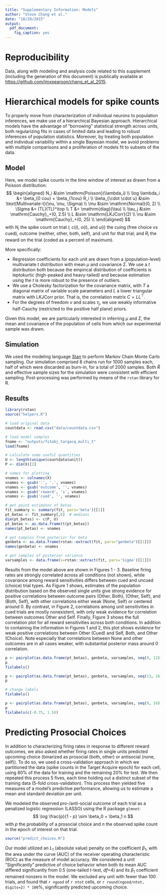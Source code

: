 ```yaml
---
title: "Supplementary Information: Models"
author: "Steve Chang et al."
date: "10/20/2015"
output: 
  pdf_document:
    fig_caption: yes        
---
```

# Reproducibility

Data, along with modeling and analysis code related to this supplement (including the generation of this document) is publically available at [https://github.com/jmxpearson/chang_et_al_2015](https://github.com/jmxpearson/chang_et_al_2015).

# Hierarchical models for spike counts

To properly move from characterization of individual neurons to population inferences, we make use of a hierarchical Bayesian approach. Hierarchical models have the advantage of "borrowing" statistical strength across units, both regularizing fits in cases of limited data and leading to robust inferences of population statistics. Moreover, by treating both population and individual variability within a single Bayesian model, we avoid problems with multiple comparisons and a proliferation of models fit to subsets of the data.

## Model

Here, we model spike counts in the time window of interest as drawn from a Poisson distribution:
$$
\begin{aligned}
  N_i &\sim \mathrm{Poisson}(\lambda_i) \\
  \log \lambda_i &= \beta_{0 cou} + \beta_{1cou} R_i \\
  \beta_{\cdot \cdot u} &\sim \text{Multivariate-t}(\nu, \mu, \Sigma) \\
  \mu &\sim \mathrm{Normal}(0, 2) \\
  \Sigma &= (TL)(TL)^\top \\
  T &= \mathrm{diag}(\tau) \\
  \tau_j &\sim \mathrm{Cauchy}_+(0, 2.5) \\
  L &\sim \mathrm{LKJCorr}(2) \\
  \nu &\sim \mathrm{Cauchy}_+(0, 25) \\
\end{aligned}
$$
with $N_i$ the spike count on trial $i$; $c(i)$, $o(i)$, and $u(i)$ the cuing (free choice vs cued), 
outcome (neither, other, both, self), and unit for that trial; and $R_i$ the reward on the trial 
(coded as a percent of maximum).

More specifically:

- Regression coefficients for each unit are drawn from a (population-level) multivariate $t$ distribution with mean $\mu$ and 
covariance $\Sigma$. We use a $t$ distribution both because the empirical distribution of coefficients is 
leptokurtic (high-peaked and heavy-tailed) and because estimation using the $t$ is more robust to the 
presence of outliers.
- We use a Cholesky factorization for the covariance matrix, with $T$ a diagonal matrix of variable scale 
parameters and $L$ a lower triangular matrix with LKJCorr prior\footnote{cf. Section 50.1 of the [Stan Reference Manual](http://mc-stan.org/documentation/) 
v.2.8.0 and references therein.}. That is, the correlation matrix $C = LL^\top$.
- For the degrees of freedom $\nu$ and scales $\tau_j$, we use weakly informative half-Cauchy (restricted to the 
positive half plane) priors.

Given this model, we are particularly interested in inferring $\mu$ and $\Sigma$, the mean and covariance of the
population of cells from which our experimental sample was drawn.

## Simulation

We used the modeling language [Stan](http://www.mc-stan.org) to perform Markov Chain Monte Carlo sampling. Our simulation comprised 8 chains run for 1000 samples each, half of which were discarded as burn-in, for a total of 2000 samples. Both $\hat{R}$ and effective sample sizes for the simulation were consistent with efficient sampling. Post-processing was performed by means of the `rstan` library for R.

## Results

```r
library(rstan)
source("helpers.R")

# load original data
countdata <- read.csv("data/countdata.csv")

# load model samples
fname <- "outputs/fitobj_targacq_multi_t"
load(fname)

# calculate some useful quantities
U <- length(unique(countdata$unit))
P <- dim(X)[2]

# names for plotting
vnames <- colnames(X)
vnames <- gsub(':', '.', vnames)
vnames <- gsub('outcome', '', vnames)
vnames <- gsub('reward', 's', vnames)
vnames <- gsub('cued', '', vnames)

# get point estimates of betas
fit_summary <- summary(fit, pars='beta')[[1]]
pt_betas <- fit_summary[,6]  # medians
dim(pt_betas) <- c(P, U)
pt_betas <- as.data.frame(t(pt_betas))
names(pt_betas) <- vnames

# get samples from posterior for beta
genbeta <- as.data.frame(rstan::extract(fit, pars="genbeta")[[1]])
names(genbeta) <- vnames

# get samples of posterior variance
varsamples <- data.frame(v=rstan::extract(fit, pars='Sigma')[[1]])
```
Results from the model above are shown in Figures 1 - 3. Baseline firing rates are strongly correlated across all conditions (not shown), while covariance among reward sensitivities differs between cued and uncued (choice) trial types. As Figure 1 shows, estimates of the population distribution based on the observed single units give strong evidence for positive correlations between outcome pairs (Other, Both), (Other, Self), and (Both, Self), with other correlations either weak (None, Self) or centered around 0. By contrast, in Figure 2, correlations among unit sensitivities in cued trials are mostly nonexistent, with only weak evidence for correlation between outcomes Other and Self. Finally, Figure 3 shows the full correlation plot for all reward sensitivities across both conditions. In addition to containing the information in Figures 1 and 2, this plot shows evidence for weak positive correlations between Other (Cued) and Self, Both, and Other (Choice). Note especially that correlations between None and other outcomes are in all cases weaker, with substantial posterior mass around 0 correlation.

```r

p <- pairplot(as.data.frame(pt_betas), genbeta, varsamples, seq(9, 12))
p
fixlabels()
```

```r
p <- pairplot(as.data.frame(pt_betas), genbeta, varsamples, seq(13, 16))
p

# change labels
fixlabels()
```

```r
p <- pairplot(as.data.frame(pt_betas), genbeta, varsamples, seq(9, 16))
p
fixlabels(c(-0.75, 1.5))
```

# Predicting Prosocial Choices

In addition to characterizing firing rates in response to different reward outcomes, we also asked whether firing rates in single units predicted upcoming choice (binarized as prosocial (both, other) or antisocial (none, self)). To do so, we used a cross-validation approach in which we partitioned the data (spike counts in the Target Acquire epoch) for each cell, using 80% of the data for training and the remaining 20% for test. We then repeated this process 5 fives, each time holding out a distinct subset of the training data (5-fold cross-validation). This process then yielded five measures of a model's predictive performance, allowing us to estimate a mean and standard deviation per unit.

We modeled the observed pro-/anti-social outcome of each trial as a penalized logistic regression (LASSO) using the R package `glmnet`:
$$
\log \frac{p}{1 - p} \sim \beta_0 + \beta_1 n
$$
with $p$ the probability of a prosocial choice and $n$ the observed spike count in the epoch of interest on that trial. 

```r
source("predict_choices.R")
```

Our model utilized an $L_1$ (absolute value) penalty on the coefficient $\beta_1$, with the area under the curve (AUC) of the receiver operating characteristic (ROC) as the measure of model accuracy. We considered a unit "Significantly" predictive of choice behavior when both its mean AUC differed significantly from 0.5 (one-tailed $t$-test, $df$=4) and its $\beta_1$ coefficient remained nonzero in the model.\footnote{The first of these conditions requires the model to perform better than chance, the second that the model with spike counts included outperforms the baseline model (a constant $p$) on heldout data.} We excluded any unit with fewer than 100 trials, and found that `r ngood` of `r ntot` cells, or `r round(ngood/ntot, digits=2) * 100`%, significantly predicted upcoming choice. 

